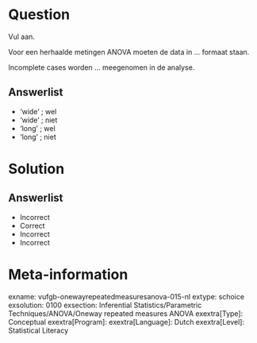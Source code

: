 Question
========
  
Vul aan.

Voor een herhaalde metingen ANOVA moeten de data in ... formaat staan.

Incomplete cases worden ... meegenomen in de analyse.

Answerlist
----------
* ‘wide’ ; wel
* ‘wide’ ; niet
* ‘long’ ; wel
* ‘long’ ; niet

Solution
========

Answerlist
----------
* Incorrect
* Correct
* Incorrect
* Incorrect

Meta-information
================
exname: vufgb-onewayrepeatedmeasuresanova-015-nl
extype: schoice
exsolution: 0100
exsection: Inferential Statistics/Parametric Techniques/ANOVA/Oneway repeated measures ANOVA
exextra[Type]: Conceptual
exextra[Program]: 
exextra[Language]: Dutch
exextra[Level]: Statistical Literacy
